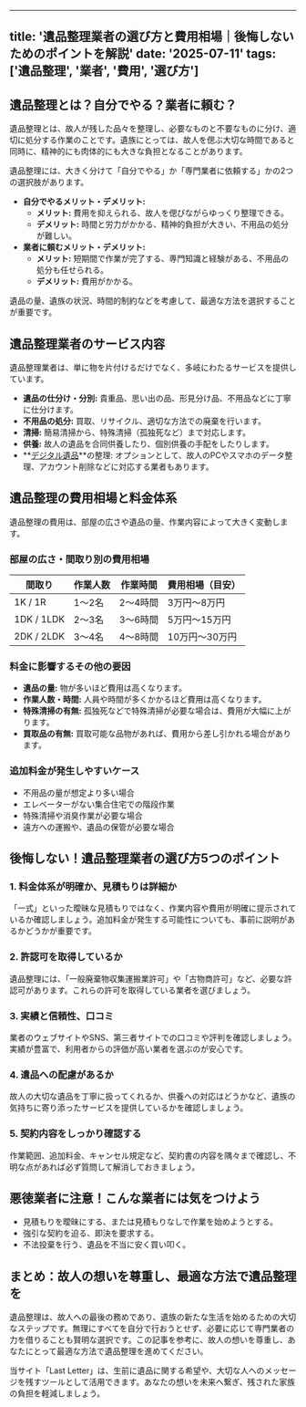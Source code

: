 
---
title: '遺品整理業者の選び方と費用相場｜後悔しないためのポイントを解説'
date: '2025-07-11'
tags: ['遺品整理', '業者', '費用', '選び方']
---

## 遺品整理とは？自分でやる？業者に頼む？

遺品整理とは、故人が残した品々を整理し、必要なものと不要なものに分け、適切に処分する作業のことです。遺族にとっては、故人を偲ぶ大切な時間であると同時に、精神的にも肉体的にも大きな負担となることがあります。

遺品整理には、大きく分けて「自分でやる」か「専門業者に依頼する」かの2つの選択肢があります。

*   **自分でやるメリット・デメリット:**
    *   **メリット:** 費用を抑えられる、故人を偲びながらゆっくり整理できる。
    *   **デメリット:** 時間と労力がかかる、精神的負担が大きい、不用品の処分が難しい。
*   **業者に頼むメリット・デメリット:**
    *   **メリット:** 短期間で作業が完了する、専門知識と経験がある、不用品の処分も任せられる。
    *   **デメリット:** 費用がかかる。

遺品の量、遺族の状況、時間的制約などを考慮して、最適な方法を選択することが重要です。

## 遺品整理業者のサービス内容

遺品整理業者は、単に物を片付けるだけでなく、多岐にわたるサービスを提供しています。

*   **遺品の仕分け・分別:** 貴重品、思い出の品、形見分け品、不用品などに丁寧に仕分けます。
*   **不用品の処分:** 買取、リサイクル、適切な方法での廃棄を行います。
*   **清掃:** 簡易清掃から、特殊清掃（孤独死など）まで対応します。
*   **供養:** 故人の遺品を合同供養したり、個別供養の手配をしたりします。
*   **[デジタル遺品](/articles/digital-legacy-management-guide)**の整理: オプションとして、故人のPCやスマホのデータ整理、アカウント削除などに対応する業者もあります。

## 遺品整理の費用相場と料金体系

遺品整理の費用は、部屋の広さや遺品の量、作業内容によって大きく変動します。

### 部屋の広さ・間取り別の費用相場

| 間取り     | 作業人数 | 作業時間 | 費用相場（目安） |
| ---------- | -------- | -------- | ---------------- |
| 1K / 1R    | 1〜2名   | 2〜4時間 | 3万円〜8万円     |
| 1DK / 1LDK | 2〜3名   | 3〜6時間 | 5万円〜15万円    |
| 2DK / 2LDK | 3〜4名   | 4〜8時間 | 10万円〜30万円   |

### 料金に影響するその他の要因

*   **遺品の量:** 物が多いほど費用は高くなります。
*   **作業人数・時間:** 人員や時間が多くかかるほど費用は高くなります。
*   **特殊清掃の有無:** 孤独死などで特殊清掃が必要な場合は、費用が大幅に上がります。
*   **買取品の有無:** 買取可能な品物があれば、費用から差し引かれる場合があります。

### 追加料金が発生しやすいケース

*   不用品の量が想定より多い場合
*   エレベーターがない集合住宅での階段作業
*   特殊清掃や消臭作業が必要な場合
*   遠方への運搬や、遺品の保管が必要な場合

## 後悔しない！遺品整理業者の選び方5つのポイント

### 1. 料金体系が明確か、見積もりは詳細か

「一式」といった曖昧な見積もりではなく、作業内容や費用が明確に提示されているか確認しましょう。追加料金が発生する可能性についても、事前に説明があるかどうかが重要です。

### 2. 許認可を取得しているか

遺品整理には、「一般廃棄物収集運搬業許可」や「古物商許可」など、必要な許認可があります。これらの許可を取得している業者を選びましょう。

### 3. 実績と信頼性、口コミ

業者のウェブサイトやSNS、第三者サイトでの口コミや評判を確認しましょう。実績が豊富で、利用者からの評価が高い業者を選ぶのが安心です。

### 4. 遺品への配慮があるか

故人の大切な遺品を丁寧に扱ってくれるか、供養への対応はどうかなど、遺族の気持ちに寄り添ったサービスを提供しているかを確認しましょう。

### 5. 契約内容をしっかり確認する

作業範囲、追加料金、キャンセル規定など、契約書の内容を隅々まで確認し、不明な点があれば必ず質問して解消しておきましょう。

## 悪徳業者に注意！こんな業者には気をつけよう

*   見積もりを曖昧にする、または見積もりなしで作業を始めようとする。
*   強引な契約を迫る、即決を要求する。
*   不法投棄を行う、遺品を不当に安く買い叩く。

## まとめ：故人の想いを尊重し、最適な方法で遺品整理を

遺品整理は、故人への最後の務めであり、遺族の新たな生活を始めるための大切なステップです。無理にすべてを自分で行おうとせず、必要に応じて専門業者の力を借りることも賢明な選択です。この記事を参考に、故人の想いを尊重し、あなたにとって最適な方法で遺品整理を進めてください。

当サイト「Last Letter」は、生前に遺品に関する希望や、大切な人へのメッセージを残すツールとして活用できます。あなたの想いを未来へ繋ぎ、残された家族の負担を軽減しましょう。
